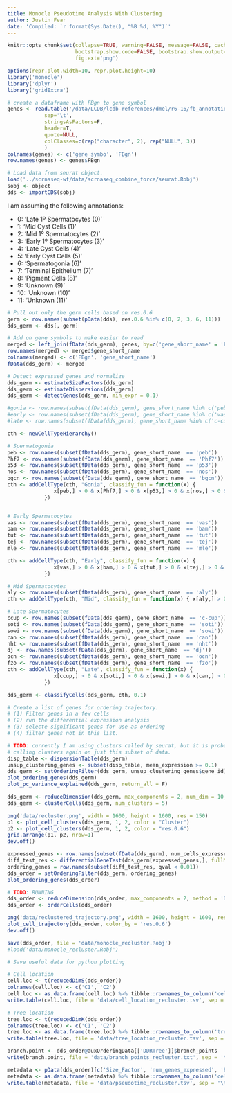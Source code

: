 ```yaml
---
title: Monocle Pseudotime Analysis With Clustering
author: Justin Fear
date: 'Compiled: `r format(Sys.Date(), "%B %d, %Y")`'
---
```


```r
knitr::opts_chunk$set(collapse=TRUE, warning=FALSE, message=FALSE, cache.lazy=FALSE,
                      bootstrap.show.code=FALSE, bootstrap.show.output=FALSE,
                      fig.ext='png')
```

```r
options(repr.plot.width=10, repr.plot.height=10)
library('monocle')
library('dplyr')
library('gridExtra')
```

```r
# create a dataframe with FBgn to gene symbol
genes <- read.table('/data/LCDB/lcdb-references/dmel/r6-16/fb_annotation/dmel_r6-16.fb_annotation',
		    sep='\t',
		    stringsAsFactors=F,
		    header=T,
		    quote=NULL,
		    colClasses=c(rep("character", 2), rep("NULL", 3))
		    )
colnames(genes) <- c('gene_symbo', 'FBgn')
row.names(genes) <- genes$FBgn
```


```r
# Load data from seurat object.
load('../scrnaseq-wf/data/scrnaseq_combine_force/seurat.Robj')
sobj <- object
dds <- importCDS(sobj)
```

I am assuming the following annotations:

* 0: 'Late 1º Spermatocytes (0)'
* 1: 'Mid Cyst Cells (1)'
* 2: 'Mid 1º Spermatocytes (2)'
* 3: 'Early 1º Spermatocytes (3)'
* 4: 'Late Cyst Cells (4)'
* 5: 'Early Cyst Cells (5)'
* 6: 'Spermatogonia (6)'
* 7: 'Terminal Epithelium (7)'
* 8: 'Pigment Cells (8)'
* 9: 'Unknown (9)'
* 10: 'Unknown (10)'
* 11: 'Unknown (11)'

```r
# Pull out only the germ cells based on res.0.6
germ <- row.names(subset(pData(dds), res.0.6 %in% c(0, 2, 3, 6, 11)))
dds_germ <- dds[, germ]
```

```r
# Add on gene symbols to make easier to read
merged <- left_join(fData(dds_germ), genes, by=c('gene_short_name' = 'FBgn'))
row.names(merged) <- merged$gene_short_name
colnames(merged) <- c('FBgn', 'gene_short_name')
fData(dds_germ) <- merged
```

```r
# Detect expressed genes and normalize
dds_germ <- estimateSizeFactors(dds_germ)
dds_germ <- estimateDispersions(dds_germ)
dds_germ <- detectGenes(dds_germ, min_expr = 0.1)
```

```r
#gonia <- row.names(subset(fData(dds_germ), gene_short_name %in% c('peb', 'Phf7', 'p53', 'nos', 'bgcn')))
#early <- row.names(subset(fData(dds_germ), gene_short_name %in% c('vas', 'bam', 'tut', 'tej', 'mle')))
#late <- row.names(subset(fData(dds_germ), gene_short_name %in% c('c-cup', 'soti', 'sowi', 'can', 'nht', 'dj', 'ocn', 'fzo')))

cth <- newCellTypeHierarchy()

# Spermatogonia
peb <- row.names(subset(fData(dds_germ), gene_short_name  == 'peb'))
Phf7 <- row.names(subset(fData(dds_germ), gene_short_name  == 'Phf7'))
p53 <- row.names(subset(fData(dds_germ), gene_short_name  == 'p53'))
nos <- row.names(subset(fData(dds_germ), gene_short_name  == 'nos'))
bgcn <- row.names(subset(fData(dds_germ), gene_short_name  == 'bgcn'))
cth <- addCellType(cth, "Gonia", classify_fun = function(x) {
			   x[peb,] > 0 & x[Phf7,] > 0 & x[p53,] > 0 & x[nos,] > 0 & x[bgcn,] > 0
		    })


# Early Spermatocytes
vas <- row.names(subset(fData(dds_germ), gene_short_name  == 'vas'))
bam <- row.names(subset(fData(dds_germ), gene_short_name  == 'bam'))
tut <- row.names(subset(fData(dds_germ), gene_short_name  == 'tut'))
tej <- row.names(subset(fData(dds_germ), gene_short_name  == 'tej'))
mle <- row.names(subset(fData(dds_germ), gene_short_name  == 'mle'))

cth <- addCellType(cth, "Early", classify_fun = function(x) {
			   x[vas,] > 0 & x[bam,] > 0 & x[tut,] > 0 & x[tej,] > 0 & x[mle,] > 0
		    })

# Mid Spermatocytes
aly <- row.names(subset(fData(dds_germ), gene_short_name  == 'aly'))
cth <- addCellType(cth, "Mid", classify_fun = function(x) { x[aly,] > 0 })

# Late Spermatocytes
ccup <- row.names(subset(fData(dds_germ), gene_short_name  == 'c-cup'))
soti <- row.names(subset(fData(dds_germ), gene_short_name  == 'soti'))
sowi <- row.names(subset(fData(dds_germ), gene_short_name  == 'sowi'))
can <- row.names(subset(fData(dds_germ), gene_short_name  == 'can'))
nht <- row.names(subset(fData(dds_germ), gene_short_name  == 'nht'))
dj <- row.names(subset(fData(dds_germ), gene_short_name  == 'dj'))
ocn <- row.names(subset(fData(dds_germ), gene_short_name  == 'ocn'))
fzo <- row.names(subset(fData(dds_germ), gene_short_name  == 'fzo'))
cth <- addCellType(cth, "Late", classify_fun = function(x) {
			   x[ccup,] > 0 & x[soti,] > 0 & x[sowi,] > 0 & x[can,] > 0 & x[nht,] > 0 & x[dj,] > 0 & x[ocn,] > 0 & x[fzo,] > 0
		    })
```

```r
dds_germ <- classifyCells(dds_germ, cth, 0.1)
```


```r
# Create a list of genes for ordering trajectory.
# (1) Filter genes in a few cells
# (2) run the differential expression analysis
# (3) selecte significant genes for use as ordering
# (4) filter genes not in this list.

# TODO: currently I am using clusters called by seurat, but it is probably worth
# calling clusters again on just this subset of data.
disp_table <- dispersionTable(dds_germ)
unsup_clustering_genes <- subset(disp_table, mean_expression >= 0.1)
dds_germ <- setOrderingFilter(dds_germ, unsup_clustering_genes$gene_id)
plot_ordering_genes(dds_germ)
plot_pc_variance_explained(dds_germ, return_all = F)

dds_germ <- reduceDimension(dds_germ, max_components = 2, num_dim = 10, reduction_method = 'tSNE', verbose = T)
dds_germ <- clusterCells(dds_germ, num_clusters = 5)

png('data/recluster.png', width = 1600, height = 1600, res = 150)
p1 <- plot_cell_clusters(dds_germ, 1, 2, color = "Cluster")
p2 <- plot_cell_clusters(dds_germ, 1, 2, color = "res.0.6")
grid.arrange(p1, p2, nrow=1)
dev.off()
```

```r
expressed_genes <- row.names(subset(fData(dds_germ), num_cells_expressed >= 10))
diff_test_res <- differentialGeneTest(dds_germ[expressed_genes,], fullModelFormulaStr = "~Cluster")
ordering_genes = row.names(subset(diff_test_res, qval < 0.01))
dds_order = setOrderingFilter(dds_germ, ordering_genes)
plot_ordering_genes(dds_order)
```

```r
# TODO: RUNNING
dds_order <- reduceDimension(dds_order, max_components = 2, method = 'DDRTree')
dds_order <- orderCells(dds_order)
```

```r
png('data/reclustered_trajectory.png', width = 1600, height = 1600, res = 150)
plot_cell_trajectory(dds_order, color_by = 'res.0.6')
dev.off()
```

```r
save(dds_order, file = 'data/monocle_recluster.Robj')
#load('data/monocle_recluster.Robj')
```

```r
# Save useful data for python plotting

# Cell location
cell.loc <- t(reducedDimS(dds_order))
colnames(cell.loc) <- c('C1', 'C2')
cell.loc <- as.data.frame(cell.loc) %>% tibble::rownames_to_column('cell_id')
write.table(cell.loc, file = 'data/cell_location_recluster.tsv', sep = '\t', quote = F, row.names = F)

# Tree location
tree.loc <- t(reducedDimK(dds_order))
colnames(tree.loc) <- c('C1', 'C2')
tree.loc <- as.data.frame(tree.loc) %>% tibble::rownames_to_column('tree_id')
write.table(tree.loc, file = 'data/tree_location_recluster.tsv', sep = '\t', quote = F, row.names = F)

branch.point <- dds_order@auxOrderingData[['DDRTree']]$branch_points
write(branch.point, file = 'data/branch_points_recluster.txt', sep = '\n')

metadata <- pData(dds_order)[c('Size_Factor', 'num_genes_expressed', 'Pseudotime', 'State')]
metadata <- as.data.frame(metadata) %>% tibble::rownames_to_column('cell_id')
write.table(metadata, file = 'data/pseudotime_recluster.tsv', sep = '\t', quote = F, row.names = F)
```

